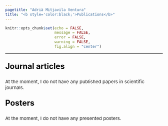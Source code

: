 ```yaml
---
pagetitle: "Adrià Mitjavila Ventura"
title: "<b style='color:black;'>Publications</b>"
---
```


```r
knitr::opts_chunk$set(echo = FALSE,
                      message = FALSE,
                      error = FALSE,
                      warning = FALSE, 
                      fig.align = "center")
```

***

<p style='font-size:25px; color:black;'><b>Journal articles</b> </p>

<p style='font-size:15px;'> At the moment, I do not have any published papers in scientific journals. </p>

<p style='font-size:25px; color:black;'><b>Posters</b> </p>

<p style='font-size:15px;'> At the moment, I do not have any presented posters.</p>
